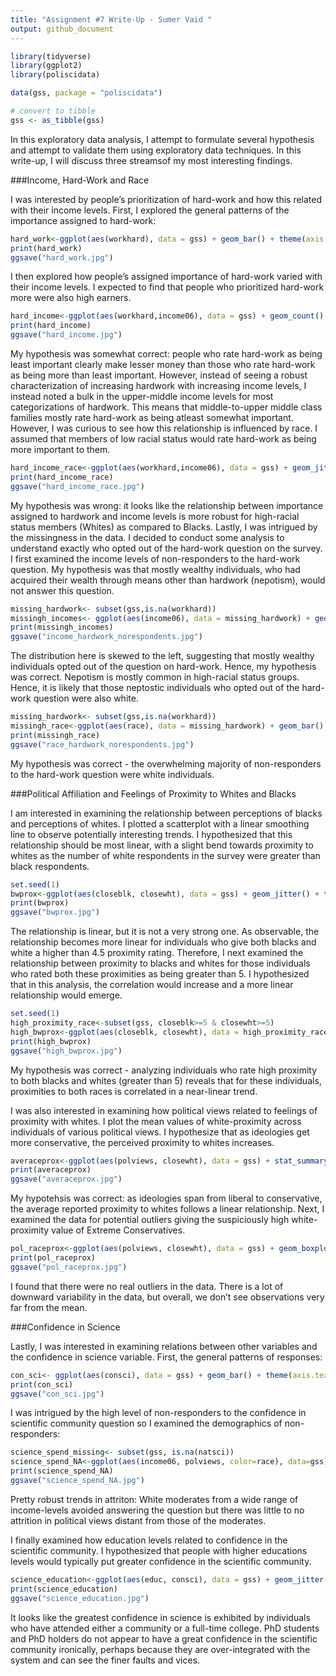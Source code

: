 ```yaml
---
title: "Assignment #7 Write-Up - Sumer Vaid "
output: github_document
---
```

```r
library(tidyverse)
library(ggplot2)
library(poliscidata)

data(gss, package = "poliscidata")

# convert to tibble
gss <- as_tibble(gss)
```


In this exploratory data analysis, I attempt to formulate several hypothesis and attempt to validate them using exploratory data techniques. In this write-up, I will discuss three streamsof my most interesting findings. 

###Income, Hard-Work and Race

I was interested by people's prioritization of hard-work and how this related with their income levels. First,  I explored the general patterns of the importance assigned to hard-work: 

```r
hard_work<-ggplot(aes(workhard), data = gss) + geom_bar() + theme(axis.text.x = element_text(angle = 90, hjust = 1))+labs(x="Importance of Hardwork", y="Count")+ggtitle("How Important Is Hard-work?")
print(hard_work)
ggsave("hard_work.jpg")
```

I then explored how people's assigned importance of hard-work varied with their income levels. I expected to find that people who prioritized hard-work more were also high earners. 

```r
hard_income<-ggplot(aes(workhard,income06), data = gss) + geom_count() + theme(axis.text.x = element_text(angle = 90, hjust = 1))+ggtitle("Relationship Between Hard-work and Income")+labs(x="Importance of Hardwork", y="Income Levels")
print(hard_income)
ggsave("hard_income.jpg")
```

My hypothesis was somewhat correct: people who rate hard-work as being least important clearly make lesser money than those who rate hard-work as being more than least important. However, instead of seeing a robust characterization of increasing hardwork with increasing income levels, I instead noted a bulk in the upper-middle income levels for most categorizations of hardwork. This means that middle-to-upper middle class families mostly rate hard-work as being atleast somewhat important. However, I was curious to see how this relationship is influenced by race. I assumed that members of low racial status would rate hard-work as being more important to them. 

```r
hard_income_race<-ggplot(aes(workhard,income06), data = gss) + geom_jitter() + theme(axis.text.x = element_text(angle = 90, hjust = 1))+ggtitle("Relationship Between Hard-work, Income and Race")+labs(x="Importance of Hardwork", y="Income Levels")+facet_wrap(~race)
print(hard_income_race)
ggsave("hard_income_race.jpg")
```

My hypothesis was wrong: it looks like the relationship between importance assigned to hardwork and income levels is more robust for high-racial status members (Whites) as compared to Blacks. Lastly, I was intrigued by the missingness in the data. I decided to conduct some analysis to understand exactly who opted out of the hard-work question on the survey. I first examined the income levels of non-responders to the hard-work question. My hypothesis was that mostly wealthy individuals, who had acquired their wealth through means other than hardwork (nepotism), would not answer this question. 

```r
missing_hardwork<- subset(gss,is.na(workhard))
missingh_incomes<- ggplot(aes(income06), data = missing_hardwork) + geom_bar() + theme(axis.text.x = element_text(angle = 90, hjust = 1))+ggtitle("Non-Responders In The Hardwork Question")+labs(x="Income Levelsk", y="Count")
print(missingh_incomes)
ggsave("income_hardwork_norespondents.jpg")
```
The distribution here is skewed to the left, suggesting that mostly wealthy individuals opted out of the question on hard-work. Hence, my hypothesis was correct. Nepotism is mostly common in high-racial status groups. Hence, it is likely that those neptostic individuals who opted out of the hard-work question were also white. 

```r
missing_hardwork<- subset(gss,is.na(workhard))
missingh_race<-ggplot(aes(race), data = missing_hardwork) + geom_bar() + ggtitle("Nepotistic Non-Responders in The Hardwork Question")+labs(x="Race of Non-Responders", y="Count")+ theme(axis.text.x = element_text(angle = 90, hjust = 1))
print(missingh_race)
ggsave("race_hardwork_norespondents.jpg")
```

My hypothesis was correct - the overwhelming majority of non-responders to the hard-work question were white individuals. 

###Political Affiliation and Feelings of Proximity to Whites and Blacks 

I am interested in examining the relationship between perceptions of blacks and perceptions of whites. I plotted a scatterplot with a linear smoothing line to observe potentially interesting trends. I hypothesized that this relationship should be most linear, with a slight bend towards proximity to whites as the number of white respondents in the survey were greater than black respondents. 

```r
set.seed(1)
bwprox<-ggplot(aes(closeblk, closewht), data = gss) + geom_jitter() + theme(axis.text.x = element_text(angle = 90, hjust = 1)) + ggtitle("Proximity between blacks and whites")+labs(x="Proximity to Blacks", y="Proximity to Whites") + geom_smooth(method="glm")
print(bwprox)
ggsave("bwprox.jpg")
```

The relationship is linear, but it is not a very strong one. As observable, the relationship becomes more linear for individuals who give both blacks and white a higher than 4.5 proximity rating. Therefore, I next examined the relationship between proximity to blacks and whites for those individuals who rated both these proximities as being greater than 5. I hypothesized that in this analysis, the correlation would increase and a more linear relationship would emerge. 

```r
set.seed(1)
high_proximity_race<-subset(gss, closeblk>=5 & closewht>=5)
high_bwprox<-ggplot(aes(closeblk, closewht), data = high_proximity_race) + geom_jitter() + theme(axis.text.x = element_text(angle = 90, hjust = 1)) + ggtitle("Proximity between blacks and whites")+labs(x="Proximity to Blacks", y="Proximity to Whites") + geom_smooth(method="glm")
print(high_bwprox)
ggsave("high_bwprox.jpg")
```
My hypothesis was correct - analyzing individuals who rate high proximity to both blacks and whites (greater than 5) reveals that for these individuals, proximities to both races is correlated in a near-linear trend. 


I was also interested in examining how political views related to feelings of proximity with whites. I plot the mean values of white-proximity across individuals of various political views. I hypothesize that as ideologies get more conservative, the perceived proximity to whites increases. 

```r
averaceprox<-ggplot(aes(polviews, closewht), data = gss) + stat_summary(fun.y = "mean", geom="point") + theme(axis.text.x = element_text(angle = 90, hjust = 1))+ ggtitle("Average Perceived Proximity to Whites Across Political Views")+labs(x="Political Views", y="Average Proximity to Whites")
print(averaceprox)
ggsave("averaceprox.jpg")
```

My hypotehsis was correct: as ideologies span from liberal to conservative, the average reported proximity to whites follows a linear relationship. Next, I examined the data for potential outliers giving the suspiciously high white-proximity value of Extreme Conservatives. 

```r
pol_raceprox<-ggplot(aes(polviews, closewht), data = gss) + geom_boxplot() + ggtitle("Outlier Detection")+labs(x="Political Views", y="Average Proximity to Whites")+theme(axis.text.x = element_text(angle = 90, hjust = 1))
print(pol_raceprox)
ggsave("pol_raceprox.jpg")
```

I found that there were no real outliers in the data. There is a lot of downward variability in the data, but overall, we don't see observations very far from the mean. 


###Confidence in Science

Lastly, I was interested in examining relations between other variables and the confidence in science variable. First, the general patterns of responses: 

```r
con_sci<- ggplot(aes(consci), data = gss) + geom_bar() + theme(axis.text.x = element_text(angle = 90, hjust = 1))+ggtitle("Confidence in Science")+labs(x="Level of Confidence in Scientific Community", y="Count")
print(con_sci)
ggsave("con_sci.jpg")
```

I was intrigued by the high level of non-responders to the confidence in scientific community question so I examined the demographics of non-responders: 

```r
science_spend_missing<- subset(gss, is.na(natsci))
science_spend_NA<-ggplot(aes(income06, polviews, color=race), data=gss)+geom_jitter()+theme(axis.text.x = element_text(angle = 90, hjust = 1))+ggtitle("Non-Responders to Confidence in Science")+labs(x="Income", y="Political Views")
print(science_spend_NA)
ggsave("science_spend_NA.jpg")
```
Pretty robust trends in attriton: White moderates from a wide range of income-levels avoided answering the question but there was little to no attrition in political views distant from those of the moderates. 

I finally examined how education levels related to confidence in the scientific community. I hypothesized that people with higher educations levels would typically put greater confidence in the scientific community. 

```r
science_education<-ggplot(aes(educ, consci), data = gss) + geom_jitter() + theme(axis.text.x = element_text(angle = 90, hjust = 1)) + ggtitle("Confidence in Science and Education Level")+labs(x="Education Levels", y="Confidence in Science")
print(science_education)
ggsave("science_education.jpg")
```

It looks like the greatest confidence in science is exhibited by individuals who have attended either a community or a full-time college. PhD students and PhD holders do not appear to have a great confidence in the scientific community ironically, perhaps because they are over-integrated with the system and can see the finer faults and vices. 



